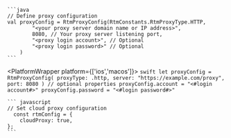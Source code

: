 <PlatformWrapper platform='android'>

    ```java
    // Define proxy configuration
    val proxyConfig = RtmProxyConfig(RtmConstants.RtmProxyType.HTTP,
            "<your proxy server domain name or IP address>",
            8080, // Your proxy server listening port,
            "<proxy login account>", // Optional
            "<proxy login password>" // Optional
        )
    ```
</PlatformWrapper>

<PlatformWrapper platform={['ios','macos']}>
    ```swift
    let proxyConfig = RtmProxyConfig(
        proxyType: .http,
        server: "https://example.com/proxy",
        port: 8080
    )
    // optional properties
    proxyConfig.account = "<#login account#>"
    proxyConfig.password = "<#login password#>"
    ```
</PlatformWrapper>

<PlatformWrapper platform='web'>    

    ``` javascript
    // Set cloud proxy configuration
      const rtmConfig = {
        cloudProxy: true,
    };
    ```        
</PlatformWrapper>